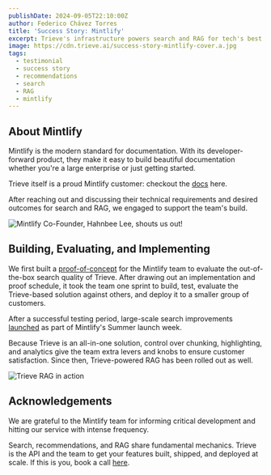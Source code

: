 ```yaml
---
publishDate: 2024-09-05T22:10:00Z
author: Federico Chávez Torres
title: 'Success Story: Mintlify'
excerpt: Trieve's infrastructure powers search and RAG for tech's best documentation platform
image: https://cdn.trieve.ai/success-story-mintlify-cover.a.jpg
tags:
  - testimonial
  - success story
  - recommendations
  - search
  - RAG
  - mintlify
---
```


## About Mintlify

Mintlify is the modern standard for documentation. With its developer-forward product, they make it easy to build beautiful documentation whether you're a large enterprise or just getting started.

Trieve itself is a proud Mintlify customer: checkout the [docs](https://docs.trieve.ai) here.

After reaching out and discussing their technical requirements and desired outcomes for search and RAG, we engaged to support the team's build. 

![Mintlify Co-Founder, Hahnbee Lee, shouts us out!](https://cdn.trieve.ai/hahnbee-shoutout.png)

## Building, Evaluating, and Implementing

We first built a [proof-of-concept](https://mintlify.trieve.ai) for the Mintlify team to evaluate the out-of-the-box search quality of Trieve. After drawing out an implementation and proof schedule, it took the team one sprint to build, test, evaluate the Trieve-based solution against others, and deploy it to a smaller group of customers.

After a successful testing period, large-scale search improvements [launched](https://mintlify.com/blog/launch-week-3-day-2) as part of Mintlify's Summer launch week.

Because Trieve is an all-in-one solution, control over chunking, highlighting, and analytics give the team extra levers and knobs to ensure customer satisfaction. Since then, Trieve-powered RAG has been rolled out as well.

![Trieve RAG in action](https://cdn.trieve.ai/success-story-mintlify-suggested-quere-480.gif)

## Acknowledgements
We are grateful to the Mintlify team for informing critical development and hitting our service with intense frequency.

Search, recommendations, and RAG share fundamental mechanics. Trieve is the API and the team to get your features built, shipped, and deployed at scale. If this is you, book a call [here](https://cal.com/nick.k/meet).
